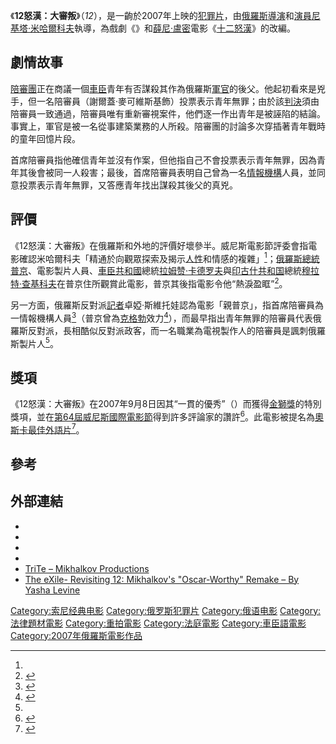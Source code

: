 {{Infobox film
| name = 12怒漢：大審叛
| original_name = ''12''
| image = 12 (2007 film).jpg
| border = yes
| caption =
| director = [[尼基塔·米哈爾科夫|尼基塔·米哈爾科夫]]
| producer = 尼基塔·米哈爾科夫<br />{{link-ru|列昂尼德·韋列夏金|Верещагин, Леонид Эмильевич}}
| writer = {{link-en|雷金納德·羅斯|Reginald Rose}}<br />尼基塔·米哈爾科夫<br />[[亚历山大·诺沃托斯基-瓦尔索夫|亚历山大·诺沃托斯基-瓦尔索夫]]<br />{{link-ru|弗拉基米爾·莫尼申科|Моисеенко, Владимир Александрович}}
| starring = {{link-en|謝爾蓋·麥可維斯基|Sergei Makovetsky}}<br/>尼基塔·米哈爾科夫<br/>{{link-en|謝爾蓋·加爾馬什|Sergei Garmash}}<br/>{{link-en|瓦倫丁·格夫|Valentin Gaft}}<br/>{{link-en|阿列克謝·彼得連科|Alexei Petrenko}}<br/>{{link-ru|尤里·揚諾夫|Стоянов, Юрий Николаевич}}
| music = {{link-en|愛德華·阿爾捷米耶夫|Eduard Artemyev}}
| cinematography = {{link-ru|弗拉季斯拉夫·奧比因斯|Опельянц, Владислав Юрьевич}}
| editing =
| distributor = {{link-ru|TriTe|ТриТэ}}
| released = {{Film date|2007|9|7|[[第64届威尼斯国际电影节|威尼斯]]|2007|9|20|df=y}}
| runtime = 159分鐘
| country = {{俄罗斯电影}}
| budget = 250萬[[美元|美元]]
| language = [[俄語|俄語]]、[[車臣語|車臣語]]
| gross = 400萬美元
}}

《'''12怒漢：大審叛'''》（''12''），是一齣於2007年上映的[[犯罪片|犯罪片]]，由[[俄羅斯|俄羅斯]][[導演|導演]]和[[演員|演員]][[尼基塔·米哈爾科夫|尼基塔·米哈爾科夫]]執導，為{{link-en|雷金納德·羅斯|Reginald Rose}}戲劇《{{link-en|十二怒漢 (戲劇)|Twelve Angry Men (play)|十二怒漢}}》和[[薛尼·盧密|薛尼·盧密]]電影《[[十二怒漢_(電影)|十二怒漢]]》的改編。

== 劇情故事 ==
[[陪審團|陪審團]]正在商議一個[[車臣人|車臣]]青年有否謀殺其作為俄羅斯[[軍官|軍官]]的後父。他起初看來是兇手，但一名陪審員（謝爾蓋·麥可維斯基飾）投票表示青年無罪；由於該[[判決|判決]]須由陪審員一致通過，陪審員唯有重新審視案件，他們逐一作出青年是被誣陷的結論。事實上，軍官是被一名從事建築業務的人所殺。陪審團的討論多次穿插著青年戰時的童年回憶片段。

首席陪審員指他確信青年並沒有作案，但他指自己不會投票表示青年無罪，因為青年其後會被同一人殺害；最後，首席陪審員表明自己曾為一名[[情報機構|情報機構]]人員，並同意投票表示青年無罪，又答應青年找出謀殺其後父的真兇。

== 評價 ==
《12怒漢：大審叛》在俄羅斯和外地的評價好壞參半。威尼斯電影節評委會指電影確認米哈爾科夫「精通於向觀眾探索及揭示[[人性|人性]]和情感的複雜」<ref name="venice"/>；[[俄羅斯總統|俄羅斯總統]][[普京|普京]]、電影製片人員、[[車臣共和國|車臣共和國]]總統[[拉姆赞·卡德罗夫|拉姆赞·卡德罗夫]]與[[印古什共和国|印古什共和国]]總統[[穆拉特·查基科夫|穆拉特·查基科夫]]在普京住所觀賞此電影，普京其後指電影令他“熱淚盈眶”<ref>{{cite web|url= http://www.watchdog.cz/?show=000000-000015-000006-000023&lang=1|title= Mikhalkov's film "12" screened in Moscow and Chechnya|first= Ruslan|last= Isayev|date= 2007-11-06|publisher= Prague Watchdog|accessdate= 2008-10-31|archive-date= 2011-03-10|archive-url= https://web.archive.org/web/20110310220751/http://www.watchdog.cz/?show=000000-000015-000006-000023&lang=1|dead-url= no}}</ref>。

另一方面，俄羅斯反對派[[記者|記者]]卓婭·斯維托娃認為電影「親普京」，指首席陪審員為一情報機構人員<ref name= "apology">{{cite web |url= http://www.ej.ru/?a=note&id=7473 |title= ''12'' as Putin's apology |first= Zoya |last= Svetova |date= 2007-10-19 |publisher= EJ.ru |language= ru |accessdate= 2007-12-12 |archive-date= 2007-10-21 |archive-url= https://web.archive.org/web/20071021021029/http://www.ej.ru/?a=note&id=7473 |dead-url= no }}</ref>（普京曾為[[克格勃|克格勃]]效力<ref>{{cite news|title=普京為何選擇加入克格勃|url=http://news.takungpao.com.hk/history/tianxia/2013-09/1915497.html|newspaper=大公網|date=2013-09-20|accessdate=2014-10-17|archive-date=2015-12-22|archive-url=https://web.archive.org/web/20151222100753/http://news.takungpao.com.hk/history/tianxia/2013-09/1915497.html|dead-url=no}}</ref>），而最早指出青年無罪的陪審員代表俄羅斯反對派，長相酷似反對派政客{{link-en|佛利維亞·諾唯多斯卡雅|Valeriya Novodvorskaya}}，而一名職業為電視製作人的陪審員是諷刺俄羅斯製片人{{link-en|德米特里·里斯列夫斯基|Dmitry Lesnevsky}}<ref name= "apology"/>。

== 獎項 ==
《12怒漢：大審叛》在2007年9月8日因其“一貫的優秀”（{{lang|en|consistent brilliance}}）而獲得[[金獅獎|金獅獎]]的特別獎項，並在[[第64屆威尼斯國際電影節|第64屆威尼斯國際電影節]]得到許多評論家的讚許<ref name="venice">{{cite web |url=http://www.labiennale.org/en/news/cinema/en/78166.html |title=Official Awards at the 64th Venice Film Festival |accessdate=2007-12-12 |publisher=www.labiennale.org |archiveurl=https://web.archive.org/web/20080417133948/http://www.labiennale.org/en/news/cinema/en/78166.html |archivedate=2008-04-17 |deadurl=yes }}</ref>。此電影被提名為[[奧斯卡最佳外語片|奧斯卡最佳外語片]]<ref>{{cite press release |title=80th Academy Awards Nominations Announced |publisher=[[Academy_of_Motion_Picture_Arts_and_Sciences|Academy of Motion Picture Arts and Sciences]] |date=2008-01-22 |url=http://www.oscars.org/press/pressreleases/2008/08.01.22.html |accessdate=2008-01-22 |archiveurl=https://web.archive.org/web/20080127144931/http://www.oscars.org/press/pressreleases/2008/08.01.22.html |archivedate=2008-01-27 |deadurl=yes }}</ref>。

== 參考 ==
{{reflist}}

== 外部連結 ==
* {{IMDb title|0488478|12}}
* {{Rotten Tomatoes|twelve}}
* {{AllMovie title|421329|12}}
* {{cite web |archiveurl=https://web.archive.org/web/20090225033104/http://sonyclassics.com/12 |archivedate=2009-02-25 |url=http://sonyclassics.com/12 |title=12 |publisher=[[Sony_Classics|Sony Classics]] |dead-url=yes |access-date=2018-11-26 }}
* [http://www.trite.ru TriTe – Mikhalkov Productions]{{Wayback|url=http://www.trite.ru/ |date=20200824060031 }}
* [http://www.exile.ru/articles/detail.php?ARTICLE_ID=13709&IBLOCK_ID=35e The eXile- Revisiting 12: Mikhalkov's "Oscar-Worthy" Remake – By Yasha Levine]{{Wayback|url=http://www.exile.ru/articles/detail.php?ARTICLE_ID=13709&IBLOCK_ID=35e |date=20190922100753 }}

{{DEFAULTSORT:12}}
[[Category:索尼经典电影|Category:索尼经典电影]]
[[Category:俄罗斯犯罪片|Category:俄罗斯犯罪片]]
[[Category:俄语电影|Category:俄语电影]]
[[Category:法律題材電影|Category:法律題材電影]]
[[Category:重拍電影|Category:重拍電影]]
[[Category:法庭電影|Category:法庭電影]]
[[Category:車臣語電影|Category:車臣語電影]]
[[Category:2007年俄羅斯電影作品|Category:2007年俄羅斯電影作品]]